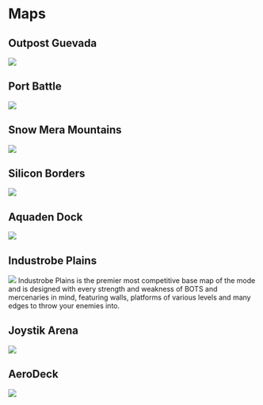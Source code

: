 # Maps
## Outpost Guevada
<img src="https://cdn.discordapp.com/attachments/1078416960527802469/1079433162255519844/outpost_guevada.png" />

<br/>

## Port Battle
<img src="https://cdn.discordapp.com/attachments/1078416960527802469/1079433162502971503/port_battle.png" />

<br/>

## Snow Mera Mountains
<img src="https://cdn.discordapp.com/attachments/1078416960527802469/1079433163148906617/snow_mera_mountains.png" />

<br/>

## Silicon Borders
<img src="https://cdn.discordapp.com/attachments/1078416960527802469/1079433162775592971/silicon_borders.png" />

<br/>

## Aquaden Dock
<img src="https://cdn.discordapp.com/attachments/1078416960527802469/1079433161370509493/aquaden_dock.png" />

<br/>

## Industrobe Plains
<img src="https://cdn.discordapp.com/attachments/1078416960527802469/1079433161718648893/industrobe_plains.png" />
Industrobe Plains is the premier most competitive base map of the mode and is designed with every strength and weakness of BOTS and mercenaries in mind, featuring walls, platforms of various levels and many edges to throw your enemies into.

<br/>

## Joystik Arena
<img src="https://cdn.discordapp.com/attachments/1078416960527802469/1079433161995460688/joystik_arena.png" />

<br/>

## AeroDeck
<img src="https://cdn.discordapp.com/attachments/1078416960527802469/1079433161097871380/aerodeck.png" />
